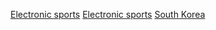 [[Category:韩国体育组织|Electronic sports]]
[[Category:韓國電子競技|Electronic sports]]
[[Category:各地电子竞技团队|South Korea]]